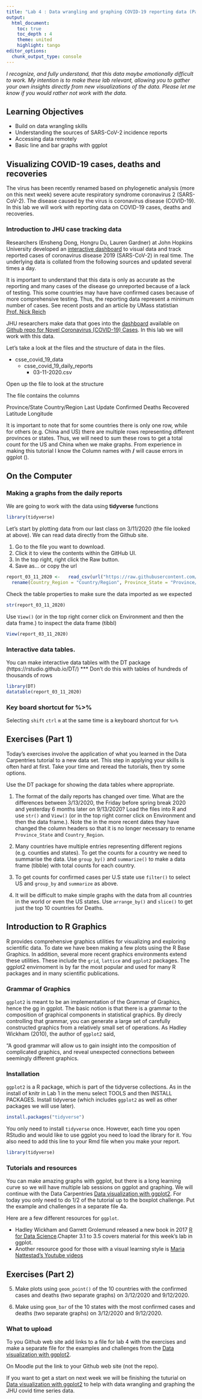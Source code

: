 ```yaml
---
title: "Lab 4 : Data wrangling and graphing COVID-19 reporting data (Part 1)"
output:
  html_document:
    toc: true
    toc_depth : 4
    theme: united
    highlight: tango
editor_options: 
  chunk_output_type: console
---
```


*I recognize, and fully understand, that this data maybe emotionally difficult to work. My intention is to make these lab relevant, allowing you to gather your own insights directly from new visualizations of the data. Please let me know if you would rather not work with the data.*

## Learning Objectives

* Build on data wrangling skills
* Understanding the sources of SARS-CoV-2 incidence reports
* Accessing data remotely
* Basic line and bar graphs with ggplot

## Visualizing COVID-19 cases, deaths and recoveries

The virus has been recently renamed based on phylogenetic analysis (more on this next week) severe acute respiratory syndrome coronavirus 2 (SARS-CoV-2). The disease caused by the virus is coronavirus disease (COVID-19). In this lab we will work with reporting data on COVID-19 cases, deaths and recoveries. 

### Introduction to JHU case tracking data

Researchers (Ensheng Dong, Hongru Du, Lauren Gardner) at John Hopkins University developed an [interactive dashboard](https://www.arcgis.com/apps/opsdashboard/index.html#/bda7594740fd40299423467b48e9ecf6) to visual data and track reported cases of coronavirus disease 2019 (SARS-CoV-2) in real time. The underlying data is collated from the following sources and updated several times a day.

It is important to understand that this data is only as accurate as the reporting and many cases of the disease go unreported because of a lack of testing. This some countries may have have confirmed cases because of more comprehensive testing. Thus, the reporting data represent a minimum number of cases. See recent posts and an article by UMass statistian [Prof. Nick Reich](https://twitter.com/reichlab)

JHU researchers make data that goes into the [dashboard](https://www.arcgis.com/apps/opsdashboard/index.html#/bda7594740fd40299423467b48e9ecf6) available on [Github repo for Novel Coronavirus (COVID-19) Cases](https://github.com/CSSEGISandData/COVID-19). In this lab we will work with this data. 

Let's take a look at the files and the structure of data in the files.

* csse_covid_19_data
  + csse_covid_19_daily_reports
    - 03-11-2020.csv
    
Open up the file to look at the structure 
    
The file contains the columns 

Province/State 	Country/Region 	Last Update 	Confirmed 	Deaths 	Recovered 	Latitude 	Longitude

It is important to note that for some countries there is only one row, while for others (e.g. China and US) there are multiple rows representing different provinces or states. Thus, we will need to sum these rows to get a total count for the US and China when we make graphs. From experience in making this tutorial I know the Column names with __/__ will cause errors in ggplot (). 

## On the Computer

### Making a graphs from the daily reports

We are going to work with the data using __tidyverse__ functions

```r
library(tidyverse)
```
                 
Let's start by plotting data from our last class on 3/11/2020 (the file looked at above). We can read data directly from the Github site. 

1. Go to the file you want to download.
2. Click it to view the contents within the GitHub UI.
3. In the top right, right click the Raw button.
4. Save as... or copy the url

```r
report_03_11_2020 <-   read_csv(url("https://raw.githubusercontent.com/CSSEGISandData/COVID-19/master/csse_covid_19_data/csse_covid_19_daily_reports/03-11-2020.csv")) %>%
  rename(Country_Region = "Country/Region", Province_State = "Province/State")
```

Check the table properties to make sure the data imported as we expected

```r
str(report_03_11_2020)
```

Use `View()` (or in the top right corner click on Environment and then the data frame.) to inspect the data frame (tibbl)

```r
View(report_03_11_2020)
```

### Interactive data tables.  

You can make interactive data tables with the DT package (https://rstudio.github.io/DT/)
*** Don't do this with tables of hundreds of thousands of rows

```r
library(DT)
datatable(report_03_11_2020)
```

### Key board shortcut for %>%

Selecting `shift` `ctrl` `m` at the same time is a keyboard shortcut for `%>%`

## Exercises (Part 1)

Today's exercises involve the application of what you learned in the Data Carpentries tutorial to a new data set. This step in applying your skills is often hard at first. Take your time and reread the tutorials, then try some options. 

Use the DT package for showing the data tables where appropriate.

1. The format of the daily reports has changed over time. What are the differences between 3/13/2020, the Friday before spring break 2020 and yesterday 6 months later on 9/13/2020? Load the files into R and use `str()` and `View()` (or in the top right corner click on Environment and then the data frame.). Note the in the more recent dates they have changed the column headers so that it is no longer necessary to rename `Province_State` and `Country_Region`.

2. Many countries have multiple entries representing different regions (e.g. counties and states). To get the counts for a country we need to summarise the data.  Use `group_by()` and `summarize()` to make a data frame (tibble) with total counts for each country.

3. To get counts for confirmed cases per U.S state use `filter()` to select US and `group_by` and `summarize` as above.

4. It will be difficult to make simple graphs with the data from all countries in the world or even the US states. Use `arrange_by()` and `slice()` to get just the top 10 countries for Deaths. 

## Introduction to R Graphics

R provides comprehensive graphics utilities for visualizing and exploring scientific data. To date we have been making a few plots using the R Base Graphics. In addition, several more recent graphics environments extend these utilities. These include the `grid`, `lattice` and `ggplot2` packages. The ggplot2 envirnoment is by far the most popular and used for many R packages and in many scientific publications. 

### Grammar of Graphics

`ggplot2` is meant to be an implementation of the Grammar of Graphics, hence the gg in ggplot. The basic notion is that there is a grammar to the composition of graphical components in statistical graphics. By direcly controlling that grammar, you can generate a large set of carefully constructed graphics from a relatively small set of operations. As Hadley Wickham (2010), the author of `ggplot2` said,

"A good grammar will allow us to gain insight into the composition of complicated graphics, and reveal unexpected connections between seemingly different graphics.

### Installation

`ggplot2` is a R package, which is part of the tidyverse collections. As in the install of knitr in Lab 1 in the menu select TOOLS and then INSTALL PACKAGES. Install tidyverse (which includes `ggplot2` as well as other packages we will use later).

```r
install.packages("tidyverse")
```

You only need to install `tidyverse` once. However, each time you open RStudio and would like to use ggplot you need to load the library for it. You also need to add this line to your Rmd file when you make your report.

```r
library(tidyverse)
```

### Tutorials and resources

You can make amazing graphs with ggplot, but there is a long learning curve so we will have multiple lab sessions on ggplot and graphing. We will continue with the Data Carpentries [Data visualization with ggplot2](https://datacarpentry.org/R-ecology-lesson/04-visualization-ggplot2.html). For today you only need to do 1/2 of the tutorial up to the boxplot challenge. Put the example and challenges in a separate file 4a. 

Here are a few different resources for `ggplot`.

* Hadley Wickham and Garrett Grolemund released a new book in 2017 [R for Data Science](http://r4ds.had.co.nz/).Chapter 3.1 to 3.5 covers material for this week's lab in ggplot.
* Another resource good for those with a visual learning style is [Maria Nattestad's Youtube videos](https://www.youtube.com/channel/UC2bWYX9h1KlaGWfTDuhASWg)

## Exercises (Part 2)

5. Make plots using `geom_point()` of the 10 countries with the confirmed cases and deaths (two separate graphs) on 3/12/2020 and 9/12/2020.

6. Make using `geom_bar` of the 10 states with the most confirmed cases and deaths (two separate graphs) on 3/12/2020 and 9/12/2020.

### What to upload

To you Github web site add links to a file for lab 4 with the exercises and make a separate file for the examples and challenges from the [Data visualization with ggplot2](https://datacarpentry.org/R-ecology-lesson/04-visualization-ggplot2.html).

On Moodle put the link to your Github web site (not the repo).

If you want to get a start on next week we will be finishing the tuturial on [Data visualization with ggplot2](https://datacarpentry.org/R-ecology-lesson/04-visualization-ggplot2.html) to help with data wrangling and graphing the JHU covid time series data.